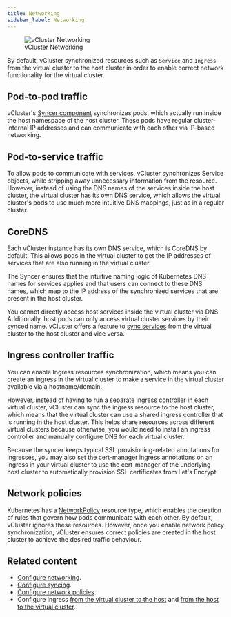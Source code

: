 ```yaml
---
title: Networking
sidebar_label: Networking
---
```



<figure>
  <img src="/docs/media/diagrams/vcluster-networking.svg" alt="vCluster Networking" />
  <figcaption>vCluster Networking</figcaption>
</figure>

By default, vCluster synchronized resources such as `Service` and `Ingress` from the virtual cluster to the host cluster in order to enable correct network functionality for the virtual cluster.


## Pod-to-pod traffic

vCluster's [Syncer component](/architecture/syncer.mdx) synchronizes pods, which actually run inside the host namespace of the host cluster. These pods have regular cluster-internal IP addresses and can communicate with each other via IP-based networking.

## Pod-to-service traffic

To allow pods to communicate with services, vCluster synchronizes Service objects, while stripping away unnecessary information from the resource. However, instead of using the DNS names of the services inside the host cluster, the virtual cluster has its own DNS service, which allows the virtual cluster's pods to use much more intuitive DNS mappings, just as in a regular cluster.

## CoreDNS

Each vCluster instance has its own DNS service, which is CoreDNS by default. This allows pods in the virtual cluster to get the IP addresses of services that are also running in the virtual cluster.

The Syncer ensures that the intuitive naming logic of Kubernetes DNS names for services applies and that users can connect to these DNS names, which map to the IP address of the synchronized services that are present in the host cluster.

You cannot directly access host services inside the virtual cluster via DNS. Additionally, host pods can only access virtual cluster services by their synced name. vCluster offers a feature to [sync services](/vcluster-yaml/sync/README.mdx) from the virtual cluster to the host cluster and vice versa.


## Ingress controller traffic

You can enable Ingress resources synchronization, which means you can create an ingress in the virtual cluster to make a service in the virtual cluster available via a hostname/domain. 

However, instead of having to run a separate ingress controller in each virtual cluster, vCluster can sync the ingress resource to the host cluster, which means that the virtual cluster can use a shared ingress controller that is running in the host cluster. This helps share resources across different virtual clusters because otherwise, you would need to install an ingress controller and manually configure DNS for each virtual cluster.

Because the syncer keeps typical SSL provisioning-related annotations for ingresses, you may also set the cert-manager ingress annotations on an ingress in your virtual cluster to use the cert-manager of the underlying host cluster to automatically provision SSL certificates from Let's Encrypt.

## Network policies

Kubernetes has a [NetworkPolicy](https://kubernetes.io/docs/concepts/services-networking/network-policies/) resource type, which enables the creation of rules that govern how pods communicate with each other. By default, vCluster ignores these resources. However, once you enable network policy synchronization, vCluster ensures correct policies are created in the host cluster to achieve the desired traffic behaviour.

<NetworkPolicyInfo/>

## Related content

- [Configure networking](/vcluster-yaml/networking/README.mdx).
- [Configure syncing](/vcluster-yaml/sync/README.mdx).
- [Configure network policies](/vcluster-yaml/policies/README.mdx).
- Configure ingress [from the virtual cluster to the host](/vcluster-yaml/sync/to-host/networking/ingresses.mdx) and [from the host to the virtual cluster](/vcluster-yaml/sync/from-host/ingress-classes.mdx).